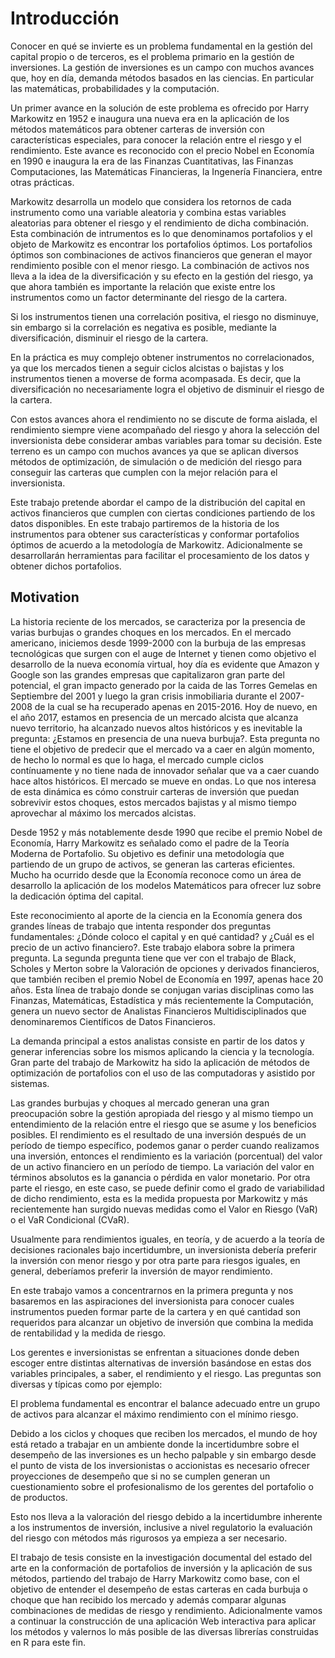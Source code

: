 \mainmatter

# Introducción 

Conocer en qué se invierte es un problema fundamental en la gestión del capital propio o de terceros, es el problema primario en la gestión de inversiones. La gestión de inversiones es un campo con muchos avances que, hoy en día, demanda métodos basados en las ciencias. En particular las matemáticas, probabilidades y la computación.

Un primer avance en la solución de este problema es ofrecido por Harry Markowitz en 1952 e inaugura una nueva era en la aplicación de los métodos matemáticos para obtener carteras de inversión con características especiales, para conocer la relación entre el riesgo y el rendimiento. Este avance es reconocido con el precio Nobel en Economía en 1990 e inaugura la era de las Finanzas Cuantitativas, las Finanzas Computaciones, las Matemáticas Financieras, la Ingenería Financiera, entre otras prácticas.

Markowitz desarrolla  un modelo que considera los retornos de cada instrumento como una variable aleatoria y combina estas variables aleatorias para obtener el riesgo y el rendimiento de dicha combinación. Esta combinación de intrumentos es lo que denominamos portafolios y el objeto de Markowitz es encontrar los portafolios óptimos. Los portafolios óptimos son combinaciones de activos financieros que generan el mayor rendimiento posible con el menor riesgo. La combinación de activos nos lleva a la idea de la diversificación y su efecto en la gestión del riesgo, ya que ahora también es importante la relación que existe entre los instrumentos como un factor determinante del riesgo de la cartera.

Si los instrumentos tienen una correlación positiva, el riesgo no disminuye, sin embargo si la correlación es negativa es posible, mediante la diversificación, disminuir el riesgo de la cartera.

En la práctica es muy complejo obtener instrumentos no correlacionados, ya que los mercados tienen a seguir ciclos alcistas o bajistas y los instrumentos tienen a moverse de forma acompasada. Es decir, que la diversificación no necesariamente logra el objetivo de disminuir el riesgo de la cartera.

Con estos avances ahora el rendimiento no se discute de forma aislada, el rendimiento siempre viene acompañado del riesgo y ahora la selección del inversionista debe considerar ambas variables para tomar su decisión. Este terreno es un campo con muchos avances ya que se aplican diversos métodos de optimización, de simulación o de medición del riesgo para conseguir las carteras que cumplen con la mejor relación para el inversionista.

Este trabajo pretende abordar el campo de la distribución del capital en activos financieros que cumplen con ciertas condiciones partiendo de los datos disponibles. En este trabajo partiremos de la historia de los instrumentos para obtener sus características y conformar portafolios óptimos de acuerdo a la metodología de Markowitz. Adicionalmente se desarrollarán herramientas para facilitar el procesamiento de los datos y obtener dichos portafolios.

## Motivation

La historia reciente de los mercados, se caracteriza por la presencia de varias burbujas o grandes choques en los mercados. En el mercado americano, iniciemos desde 1999-2000 con la burbuja de las empresas tecnológicas que surgen con el auge de Internet y tienen como objetivo el desarrollo de la nueva economía virtual, hoy día es evidente que Amazon y Google son las grandes empresas que capitalizaron gran parte del potencial, el gran impacto generado por la caida de las Torres Gemelas en Septiembre del 2001 y luego la gran crisis inmobiliaria durante el 2007-2008 de la cual se ha recuperado apenas en 2015-2016. Hoy de nuevo, en el año 2017, estamos en presencia de un mercado alcista que alcanza nuevo territorio, ha alcanzado nuevos altos históricos y es inevitable la pregunta: ¿Estamos en presencia de una nueva burbuja?. Esta pregunta no tiene el objetivo de predecir que el mercado va a caer en algún momento, de hecho lo normal es que lo haga, el mercado cumple ciclos contínuamente y no tiene nada de innovador señalar que va a caer cuando hace altos históricos. El mercado se mueve en ondas. Lo que nos interesa de esta dinámica es cómo construir carteras de inversión que puedan sobrevivir estos choques, estos mercados bajistas y al mismo tiempo aprovechar al máximo los mercados alcistas.

Desde 1952 y más notablemente desde 1990 que recibe el premio Nobel de Economía, Harry Markowitz es señalado como el padre de la Teoría Moderna de Portafolio. Su objetivo es definir una metodología que partiendo de un grupo de activos, se generan las carteras eficientes. Mucho ha ocurrido desde que la Economía reconoce como un área de desarrollo la aplicación de los modelos Matemáticos para ofrecer luz sobre la dedicación óptima del capital.

Este reconocimiento al aporte de la ciencia en la Economía genera dos grandes líneas de trabajo que intenta responder dos preguntas fundamentales: ¿Dónde coloco el capital y en qué cantidad? y ¿Cuál es el precio de un activo financiero?. Este trabajo elabora sobre la primera pregunta. La segunda pregunta tiene que ver con el trabajo de Black, Scholes y Merton sobre la Valoración de opciones y derivados financieros, que también reciben el premio Nobel de Economía en 1997, apenas hace 20 años. Esta línea de trabajo donde se conjugan varias disciplinas como las Finanzas, Matemáticas, Estadística y más recientemente la Computación, genera un nuevo sector de Analistas Financieros Multidisciplinados que denominaremos Científicos de Datos Financieros.

La demanda principal a estos analistas consiste en partir de los datos y generar inferencias sobre los mismos aplicando la ciencia y la tecnología. Gran parte del trabajo de Markowitz ha sido la aplicación de métodos de optimización de portafolios con el uso de las computadoras y asistido por sistemas.

Las grandes burbujas y choques al mercado generan una gran preocupación sobre la gestión apropiada del riesgo y al mismo tiempo un entendimiento de la relación entre el riesgo que se asume y los beneficios posibles. El rendimiento es el resultado de una inversión después de un período de tiempo específico, podemos ganar o perder cuando realizamos una inversión, entonces el rendimiento es la variación (porcentual) del valor de un activo financiero en un período de tiempo. La variación del valor en términos absolutos es la ganancia o pérdida en valor monetario. Por otra parte el riesgo, en este caso, se puede definir como el grado de variabilidad de dicho rendimiento, esta es la medida propuesta por Markowitz y más recientemente han surgido nuevas medidas como el Valor en Riesgo (VaR) o el VaR Condicional (CVaR).

Usualmente para rendimientos iguales, en teoría, y de acuerdo a la teoría de decisiones racionales bajo incertidumbre, un inversionista debería preferir la inversión con menor riesgo y por otra parte para riesgos iguales, en general, deberíamos preferir la inversión de mayor rendimiento.

En este trabajo vamos a concentrarnos en la primera pregunta y nos basaremos en las aspiraciones del inversionista para conocer cuales instrumentos pueden formar parte de la cartera y en qué cantidad son requeridos para alcanzar un objetivo de inversión que combina la medida de rentabilidad y la medida de riesgo.

Los gerentes e inversionistas se enfrentan a situaciones donde deben escoger entre distintas alternativas de inversión basándose en estas dos variables principales, a saber, el rendimiento y el riesgo. Las preguntas son diversas y típicas como por ejemplo:

\begin{itemize}
\item ¿Cuál inversión es preferible? ¿Una con rendimiento promedio $8\%$ y riesgo (desviación estándar) de $4\%$ o una con $8\%$ y $3\%$ respectivamente?
\item ¿Cuál inversión es preferible? ¿Una con rendimiento promedio $8\%$ y riesgo (desviación estándar) de $4\%$ o una con $10\%$ y $4\%$ respectivamente?
\item ¿Cuál inversión es preferible? ¿Una con rendimiento promedio $8\%$ y riesgo (desviación estándar) de $4\%$ o una con $10\%$ y $5\%$ respectivamente?
\item ¿Cómo disminuyo el riesgo de una cartera de inversión, si deseo mantener el rendimiento?
\item ¿Cómo aumento la rentabilidad de una cartera de inversión, sin aumentar el riesgo?
\item ¿Cuál es al balance óptimo entre activos de inversión para lograr un máximo rendimiento al menor riesgo posible?
\end{itemize}

El problema fundamental es encontrar el balance adecuado entre un grupo de activos para alcanzar el máximo rendimiento con el mínimo riesgo.

Debido a los ciclos y choques que reciben los mercados, el mundo de hoy está retado a trabajar en un ambiente donde la incertidumbre sobre el desempeño de las inversiones es un hecho palpable y sin embargo desde el punto de vista de los inversionistas o accionistas es necesario ofrecer proyecciones de desempeño que si no se cumplen generan un cuestionamiento sobre el profesionalismo de los gerentes del portafolio o de productos.

Esto nos lleva a la valoración del riesgo debido a la incertidumbre inherente a los instrumentos de inversión, inclusive a nivel regulatorio la evaluación del riesgo con métodos más rigurosos ya empieza a ser necesario.

El trabajo de tesis consiste en la investigación documental del estado del arte en la conformación de portafolios de inversión y la aplicación de sus métodos, partiendo del trabajo de Harry Markowitz como base, con el objetivo de entender el desempeño de estas carteras en cada burbuja o choque que han recibido los mercado y además comparar algunas combinaciones de medidas de riesgo y rendimiento. Adicionalmente vamos a continuar la construcción de una aplicación Web interactiva para aplicar los métodos y valernos lo más posible de las diversas librerías construidas en R para este fin.



